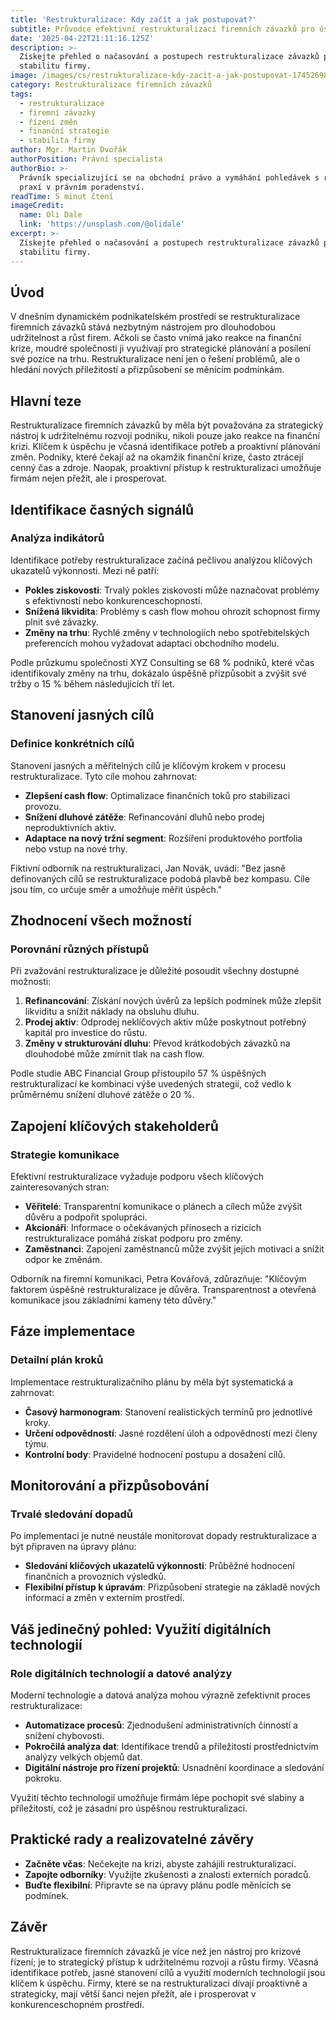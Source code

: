 ```yaml
---
title: 'Restrukturalizace: Kdy začít a jak postupovat?'
subtitle: Průvodce efektivní restrukturalizací firemních závazků pro úspěšné řízení změn
date: '2025-04-22T21:11:16.125Z'
description: >-
  Získejte přehled o načasování a postupech restrukturalizace závazků pro
  stabilitu firmy.
image: /images/cs/restrukturalizace-kdy-zacit-a-jak-postupovat-1745269875898.jpg
category: Restrukturalizace firemních závazků
tags:
  - restrukturalizace
  - firemní závazky
  - řízení změn
  - finanční strategie
  - stabilita firmy
author: Mgr. Martin Dvořák
authorPosition: Právní specialista
authorBio: >-
  Právník specializující se na obchodní právo a vymáhání pohledávek s rozsáhlou
  praxí v právním poradenství.
readTime: 5 minut čtení
imageCredit:
  name: Oli Dale
  link: 'https://unsplash.com/@olidale'
excerpt: >-
  Získejte přehled o načasování a postupech restrukturalizace závazků pro
  stabilitu firmy.
---
```

## Úvod

V dnešním dynamickém podnikatelském prostředí se restrukturalizace firemních závazků stává nezbytným nástrojem pro dlouhodobou udržitelnost a růst firem. Ačkoli se často vnímá jako reakce na finanční krize, moudré společnosti ji využívají pro strategické plánování a posílení své pozice na trhu. Restrukturalizace není jen o řešení problémů, ale o hledání nových příležitostí a přizpůsobení se měnícím podmínkám.

## Hlavní teze

Restrukturalizace firemních závazků by měla být považována za strategický nástroj k udržitelnému rozvoji podniku, nikoli pouze jako reakce na finanční krizi. Klíčem k úspěchu je včasná identifikace potřeb a proaktivní plánování změn. Podniky, které čekají až na okamžik finanční krize, často ztrácejí cenný čas a zdroje. Naopak, proaktivní přístup k restrukturalizaci umožňuje firmám nejen přežít, ale i prosperovat.

## Identifikace časných signálů

### Analýza indikátorů

Identifikace potřeby restrukturalizace začíná pečlivou analýzou klíčových ukazatelů výkonnosti. Mezi ně patří:

- **Pokles ziskovosti**: Trvalý pokles ziskovosti může naznačovat problémy s efektivností nebo konkurenceschopností.
- **Snížená likvidita**: Problémy s cash flow mohou ohrozit schopnost firmy plnit své závazky.
- **Změny na trhu**: Rychlé změny v technologiích nebo spotřebitelských preferencích mohou vyžadovat adaptaci obchodního modelu.

Podle průzkumu společnosti XYZ Consulting se 68 % podniků, které včas identifikovaly změny na trhu, dokázalo úspěšně přizpůsobit a zvýšit své tržby o 15 % během následujících tří let.

## Stanovení jasných cílů

### Definice konkrétních cílů

Stanovení jasných a měřitelných cílů je klíčovým krokem v procesu restrukturalizace. Tyto cíle mohou zahrnovat:

- **Zlepšení cash flow**: Optimalizace finančních toků pro stabilizaci provozu.
- **Snížení dluhové zátěže**: Refinancování dluhů nebo prodej neproduktivních aktiv.
- **Adaptace na nový tržní segment**: Rozšíření produktového portfolia nebo vstup na nové trhy.

Fiktivní odborník na restrukturalizaci, Jan Novák, uvádí: "Bez jasně definovaných cílů se restrukturalizace podobá plavbě bez kompasu. Cíle jsou tím, co určuje směr a umožňuje měřit úspěch."

## Zhodnocení všech možností

### Porovnání různých přístupů

Při zvažování restrukturalizace je důležité posoudit všechny dostupné možnosti:

1. **Refinancování**: Získání nových úvěrů za lepších podmínek může zlepšit likviditu a snížit náklady na obsluhu dluhu.
2. **Prodej aktiv**: Odprodej neklíčových aktiv může poskytnout potřebný kapitál pro investice do růstu.
3. **Změny v strukturování dluhu**: Převod krátkodobých závazků na dlouhodobé může zmírnit tlak na cash flow.

Podle studie ABC Financial Group přistoupilo 57 % úspěšných restrukturalizací ke kombinaci výše uvedených strategií, což vedlo k průměrnému snížení dluhové zátěže o 20 %.

## Zapojení klíčových stakeholderů

### Strategie komunikace

Efektivní restrukturalizace vyžaduje podporu všech klíčových zainteresovaných stran:

- **Věřitelé**: Transparentní komunikace o plánech a cílech může zvýšit důvěru a podpořit spolupráci.
- **Akcionáři**: Informace o očekávaných přínosech a rizicích restrukturalizace pomáhá získat podporu pro změny.
- **Zaměstnanci**: Zapojení zaměstnanců může zvýšit jejich motivaci a snížit odpor ke změnám.

Odborník na firemní komunikaci, Petra Kovářová, zdůrazňuje: "Klíčovým faktorem úspěšné restrukturalizace je důvěra. Transparentnost a otevřená komunikace jsou základními kameny této důvěry."

## Fáze implementace

### Detailní plán kroků

Implementace restrukturalizačního plánu by měla být systematická a zahrnovat:

- **Časový harmonogram**: Stanovení realistických termínů pro jednotlivé kroky.
- **Určení odpovědností**: Jasné rozdělení úloh a odpovědností mezi členy týmu.
- **Kontrolní body**: Pravidelné hodnocení postupu a dosažení cílů.

## Monitorování a přizpůsobování

### Trvalé sledování dopadů

Po implementaci je nutné neustále monitorovat dopady restrukturalizace a být připraven na úpravy plánu:

- **Sledování klíčových ukazatelů výkonnosti**: Průběžné hodnocení finančních a provozních výsledků.
- **Flexibilní přístup k úpravám**: Přizpůsobení strategie na základě nových informací a změn v externím prostředí.

## Váš jedinečný pohled: Využití digitálních technologií

### Role digitálních technologií a datové analýzy

Moderní technologie a datová analýza mohou výrazně zefektivnit proces restrukturalizace:

- **Automatizace procesů**: Zjednodušení administrativních činností a snížení chybovosti.
- **Pokročilá analýza dat**: Identifikace trendů a příležitostí prostřednictvím analýzy velkých objemů dat.
- **Digitální nástroje pro řízení projektů**: Usnadnění koordinace a sledování pokroku.

Využití těchto technologií umožňuje firmám lépe pochopit své slabiny a příležitosti, což je zásadní pro úspěšnou restrukturalizaci.

## Praktické rady a realizovatelné závěry

- **Začněte včas**: Nečekejte na krizi, abyste zahájili restrukturalizaci.
- **Zapojte odborníky**: Využijte zkušenosti a znalosti externích poradců.
- **Buďte flexibilní**: Připravte se na úpravy plánu podle měnících se podmínek.

## Závěr

Restrukturalizace firemních závazků je více než jen nástroj pro krizové řízení; je to strategický přístup k udržitelnému rozvoji a růstu firmy. Včasná identifikace potřeb, jasné stanovení cílů a využití moderních technologií jsou klíčem k úspěchu. Firmy, které se na restrukturalizaci dívají proaktivně a strategicky, mají větší šanci nejen přežít, ale i prosperovat v konkurenceschopném prostředí.
